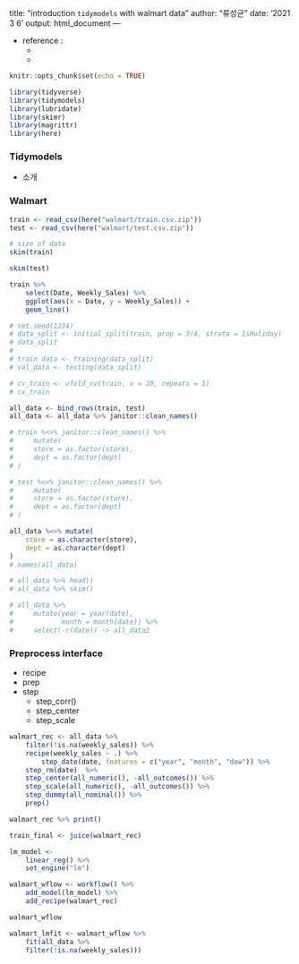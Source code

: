 
title: "introduction `tidymodels` with walmart data"
author: "류성균"
date: '2021 3 6 '
output: html_document
---

- reference :
    - []()
    - []()

```r
knitr::opts_chunk$set(echo = TRUE)
```

```r
library(tidyverse)
library(tidymodels)
library(lubridate)
library(skimr)
library(magrittr)
library(here)
```


### Tidymodels
 - 소개

### Walmart
```r
train <- read_csv(here("walmart/train.csv.zip"))
test <- read_csv(here("walmart/test.csv.zip"))
```

```r
# size of data
skim(train)
```

```r
skim(test)
```

```r
train %>% 
    select(Date, Weekly_Sales) %>% 
    ggplot(aes(x = Date, y = Weekly_Sales)) + 
    geom_line()
```

```r
# set.seed(1234)
# data_split <- initial_split(train, prop = 3/4, strata = IsHoliday)
# data_split
# 
# train_data <- training(data_split)
# val_data <- testing(data_split)
```

```r
# cv_train <- vfold_cv(train, v = 10, repeats = 1)
# cv_train
```

```r
all_data <- bind_rows(train, test)
all_data <- all_data %>% janitor::clean_names()

# train %<>% janitor::clean_names() %>% 
#     mutate(
#     store = as.factor(store),
#     dept = as.factor(dept)
# )

# test %<>% janitor::clean_names() %>% 
#     mutate(
#     store = as.factor(store),
#     dept = as.factor(dept)
# )

all_data %<>% mutate(
    store = as.character(store),
    dept = as.character(dept)
)
# names(all_data)

# all_data %>% head()
# all_data %>% skim()

# all_data %>% 
#     mutate(year = year(date),
#            month = month(date)) %>% 
#     select(-c(date)) -> all_data2
```


### Preprocess interface


 - recipe
 - prep
 - step
    - step_corr()
    - step_center
    - step_scale
    

```r
walmart_rec <- all_data %>% 
    filter(!is.na(weekly_sales)) %>% 
    recipe(weekly_sales ~ .) %>% 
        step_date(date, features = c("year", "month", "dow")) %>% 
    step_rm(date)  %>% 
    step_center(all_numeric(), -all_outcomes()) %>% 
    step_scale(all_numeric(), -all_outcomes()) %>% 
    step_dummy(all_nominal()) %>% 
    prep()

walmart_rec %>% print()
```
```r
train_final <- juice(walmart_rec)
```



```r
lm_model <- 
    linear_reg() %>% 
    set_engine("lm")
```


```r
walmart_wflow <- workflow() %>% 
    add_model(lm_model) %>% 
    add_recipe(walmart_rec)

walmart_wflow
```


```r
walmart_lmfit <- walmart_wflow %>% 
    fit(all_data %>% 
    filter(!is.na(weekly_sales)))
```

